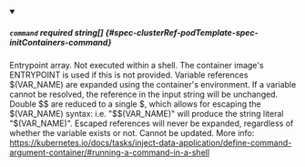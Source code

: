 
<details className="config-field" data-expandable="false" open>
<summary>

##### `command` <span className="config-field-required" data-required="false">required</span> <span className="config-field-type">string[]</span> <span className="config-field-default"></span> <span className="config-field-enum"></span> {#spec-clusterRef-podTemplate-spec-initContainers-command}

Entrypoint array. Not executed within a shell.
The container image's ENTRYPOINT is used if this is not provided.
Variable references $(VAR_NAME) are expanded using the container's environment. If a variable
cannot be resolved, the reference in the input string will be unchanged. Double $$ are reduced
to a single $, which allows for escaping the $(VAR_NAME) syntax: i.e. "$$(VAR_NAME)" will
produce the string literal "$(VAR_NAME)". Escaped references will never be expanded, regardless
of whether the variable exists or not. Cannot be updated.
More info: https://kubernetes.io/docs/tasks/inject-data-application/define-command-argument-container/#running-a-command-in-a-shell

</summary>



</details>
